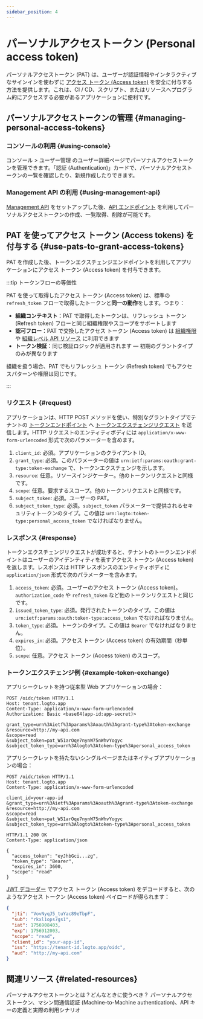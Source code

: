 ```yaml
---
sidebar_position: 4
---
```


# パーソナルアクセストークン (Personal access token)

パーソナルアクセストークン (PAT) は、ユーザーが認証情報やインタラクティブなサインインを使わずに [アクセス トークン (Access token)](https://auth.wiki/access-token) を安全に付与する方法を提供します。これは、CI / CD、スクリプト、またはリソースへプログラム的にアクセスする必要があるアプリケーションに便利です。

## パーソナルアクセストークンの管理 \{#managing-personal-access-tokens}

### コンソールの利用 \{#using-console}

<CloudLink to="/users">コンソール > ユーザー管理</CloudLink> のユーザー詳細ページでパーソナルアクセストークンを管理できます。「認証
(Authentication)」カードで、パーソナルアクセストークンの一覧を確認したり、新規作成したりできます。

### Management API の利用 \{#using-management-api}

[Management API](/integrate-logto/interact-with-management-api/) をセットアップした後、[API エンドポイント](https://openapi.logto.io/operation/operation-listuserpersonalaccesstokens) を利用してパーソナルアクセストークンの作成、一覧取得、削除が可能です。

## PAT を使ってアクセス トークン (Access tokens) を付与する \{#use-pats-to-grant-access-tokens}

PAT を作成した後、トークンエクスチェンジエンドポイントを利用してアプリケーションにアクセス トークン (Access token) を付与できます。

:::tip トークンフローの等価性

PAT を使って取得したアクセス トークン (Access token) は、標準の `refresh_token` フローで取得したトークンと**同一の動作**をします。つまり：

- **組織コンテキスト**：PAT で取得したトークンは、リフレッシュ トークン (Refresh token) フローと同じ組織権限やスコープをサポートします
- **認可フロー**：PAT で交換したアクセス トークン (Access token) は [組織権限](/authorization/organization-permissions) や [組織レベル API リソース](/authorization/organization-level-api-resources) に利用できます
- **トークン検証**：同じ検証ロジックが適用されます — 初期のグラントタイプのみが異なります

組織を扱う場合、PAT でもリフレッシュ トークン (Refresh token) でもアクセスパターンや権限は同じです。

:::

### リクエスト \{#request}

アプリケーションは、HTTP POST メソッドを使い、特別なグラントタイプでテナントの [トークンエンドポイント](/integrate-logto/application-data-structure#token-endpoint) へ [トークンエクスチェンジリクエスト](https://auth.wiki/authorization-code-flow#token-exchange-request) を送信します。HTTP リクエストのエンティティボディには `application/x-www-form-urlencoded` 形式で次のパラメーターを含めます。

1. `client_id`: 必須。アプリケーションのクライアント ID。
2. `grant_type`: 必須。このパラメーターの値は `urn:ietf:params:oauth:grant-type:token-exchange` で、トークンエクスチェンジを示します。
3. `resource`: 任意。リソースインジケーター。他のトークンリクエストと同様です。
4. `scope`: 任意。要求するスコープ。他のトークンリクエストと同様です。
5. `subject_token`: 必須。ユーザーの PAT。
6. `subject_token_type`: 必須。`subject_token` パラメーターで提供されるセキュリティトークンのタイプ。この値は `urn:logto:token-type:personal_access_token` でなければなりません。

### レスポンス \{#response}

トークンエクスチェンジリクエストが成功すると、テナントのトークンエンドポイントはユーザーのアイデンティティを表すアクセス トークン (Access token) を返します。レスポンスは HTTP レスポンスのエンティティボディに `application/json` 形式で次のパラメーターを含みます。

1. `access_token`: 必須。ユーザーのアクセス トークン (Access token)。`authorization_code` や `refresh_token` など他のトークンリクエストと同じです。
2. `issued_token_type`: 必須。発行されたトークンのタイプ。この値は `urn:ietf:params:oauth:token-type:access_token` でなければなりません。
3. `token_type`: 必須。トークンのタイプ。この値は `Bearer` でなければなりません。
4. `expires_in`: 必須。アクセス トークン (Access token) の有効期間（秒単位）。
5. `scope`: 任意。アクセス トークン (Access token) のスコープ。

### トークンエクスチェンジ例 \{#example-token-exchange}

アプリシークレットを持つ従来型 Web アプリケーションの場合：

```
POST /oidc/token HTTP/1.1
Host: tenant.logto.app
Content-Type: application/x-www-form-urlencoded
Authorization: Basic <base64(app-id:app-secret)>

grant_type=urn%3Aietf%3Aparams%3Aoauth%3Agrant-type%3Atoken-exchange
&resource=http://my-api.com
&scope=read
&subject_token=pat_W51arOqe7nynW75nWhvYogyc
&subject_token_type=urn%3Alogto%3Atoken-type%3Apersonal_access_token
```

アプリシークレットを持たないシングルページまたはネイティブアプリケーションの場合：

```
POST /oidc/token HTTP/1.1
Host: tenant.logto.app
Content-Type: application/x-www-form-urlencoded

client_id=your-app-id
&grant_type=urn%3Aietf%3Aparams%3Aoauth%3Agrant-type%3Atoken-exchange
&resource=http://my-api.com
&scope=read
&subject_token=pat_W51arOqe7nynW75nWhvYogyc
&subject_token_type=urn%3Alogto%3Atoken-type%3Apersonal_access_token
```

```
HTTP/1.1 200 OK
Content-Type: application/json

{
  "access_token": "eyJhbGci...zg",
  "token_type": "Bearer",
  "expires_in": 3600,
  "scope": "read"
}
```

[JWT デコーダー](https://logto.io/jwt-decoder) でアクセス トークン (Access token) をデコードすると、次のようなアクセス トークン (Access token) ペイロードが得られます：

```json
{
  "jti": "VovNyqJ5_tuYac89eTbpF",
  "sub": "rkxl1ops7gs1",
  "iat": 1756908403,
  "exp": 1756912003,
  "scope": "read",
  "client_id": "your-app-id",
  "iss": "https://tenant-id.logto.app/oidc",
  "aud": "http://my-api.com"
}
```

## 関連リソース \{#related-resources}

<Url href="https://blog.logto.io/api-authentication-with-personal-access-token">
  パーソナルアクセストークンとは？どんなときに使うべき？
</Url>

<Url href="https://blog.logto.io/pat-and-api-keys">
  パーソナルアクセストークン、マシン間通信認証 (Machine-to-Machine authentication)、API
  キーの定義と実際の利用シナリオ
</Url>
